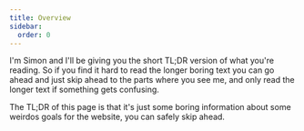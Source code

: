 ```yaml
---
title: Overview
sidebar:
  order: 0
---
```



<SimonSays title="Welcome!">
I'm Simon and I'll be giving you the short TL;DR version of what you're reading. So if you find it hard to read the longer boring text you can go ahead and just skip ahead to the parts where you see me, and only read the longer text if something gets confusing.

The TL;DR of this page is that it's just some boring information about some weirdos goals for the website, you can safely skip ahead.
</SimonSays>
